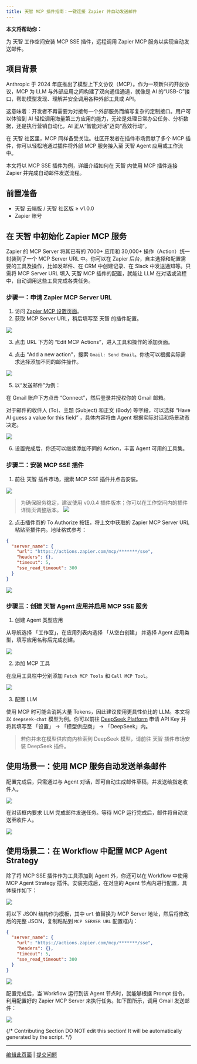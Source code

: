 ```yaml
---
title: 天智 MCP 插件指南：一键连接 Zapier 并自动发送邮件
---
```


**本文将帮助你：**

为 天智 工作空间安装 MCP SSE 插件，远程调用 Zapier MCP 服务以实现自动发送邮件。

## 项目背景

Anthropic 于 2024 年底推出了模型上下文协议（MCP）。作为一项新兴的开放协议，MCP 为 LLM 与外部应用之间构建了双向通信通道，就像是 AI 的“USB-C”接口，帮助模型发现、理解并安全调用各种外部工具或 API。

这意味着：开发者不再需要为对接每一个外部服务而编写复杂的定制接口。用户可以体验到 AI 轻松调用海量第三方应用的能力，无论是处理日常办公任务、分析数据，还是执行营销自动化，AI 正从“智能对话”迈向“高效行动”。

在 天智 社区里，MCP 同样备受关注。社区开发者在插件市场贡献了多个 MCP 插件，你可以轻松地通过插件将外部 MCP 服务接入至 天智 Agent 应用或工作流中。

本文将以 MCP SSE 插件为例，详细介绍如何在 天智 内使用 MCP 插件连接 Zapier 并完成自动邮件发送流程。

## 前置准备

- 天智 云端版 / 天智 社区版 ≥ v1.0.0
- Zapier 账号

## 在 天智 中初始化 Zapier MCP 服务

Zapier 的 MCP Server 将其已有的 7000+ 应用和 30,000+ 操作（Action）统一封装到了一个 MCP Server URL 中。你可以在 Zapier 后台，自主选择和配置需要的工具及操作，比如发邮件、在 CRM 中创建记录、在 Slack 中发送通知等。只需将 MCP Server URL 填入 天智 MCP 插件的配置，就能让 LLM 在对话或流程中，自动调用这些工具完成各类任务。

### 步骤一：申请 Zapier MCP Server URL

1. 访问 [Zapier MCP 设置页面](https://actions.zapier.com/settings/mcp/)。
2. 获取 MCP Server URL，稍后填写至 天智 的插件配置。

![](https://assets-docs.dify.ai/2025/04/15bba178b0adddcd3e1961807dfe14f0.png)

3. 点击 URL 下方的 “Edit MCP Actions”，进入工具和操作的添加页面。

4. 点击 “Add a new action”，搜索 `Gmail: Send Email`。你也可以根据实际需求选择添加不同的邮件操作。

![](https://assets-docs.dify.ai/2025/04/718e214166ca6eed6771d44f3b6ab718.png)

5. 以“发送邮件”为例：

在 Gmail 账户下方点击 “Connect”，然后登录并授权你的 Gmail 邮箱。

对于邮件的收件人 (To)、主题 (Subject) 和正文 (Body) 等字段，可以选择 “Have AI guess a value for this field” ，具体内容将由 Agent 根据实际对话和场景动态决定。

![](https://assets-docs.dify.ai/2025/04/637ce6b46ab706f4512a2dceb25a8162.png)

6. 设置完成后，你还可以继续添加不同的 Action，丰富 Agent 可用的工具集。

### 步骤二：安装 MCP SSE 插件

1. 前往 天智 插件市场，搜索 MCP SSE 插件并点击安装。

![](https://assets-docs.dify.ai/2025/04/20174032b8feb624a52ac36d65e7c0fa.png)

> 为确保服务稳定，建议使用 v0.0.4 插件版本；你可以在工作空间内的插件详情页调整版本。
> ![](https://assets-docs.dify.ai/2025/04/b076d40ea120dea544df49bc52199ad6.png)


2. 点击插件页的 To Authorize 按钮，将上文中获取的 Zapier MCP Server URL 粘贴至插件内。地址格式参考：

```json
{
  "server_name": {
    "url": "https://actions.zapier.com/mcp/*******/sse",
    "headers": {},
    "timeout": 5,
    "sse_read_timeout": 300
  }
}
```

![](https://assets-docs.dify.ai/2025/04/5ba078e8804c1bee5bcec167d260a92a.png)

### 步骤三：创建 天智 Agent 应用并启用 MCP SSE 服务

1. 创建 Agent 类型应用

从导航选择 「工作室」，在应用列表内选择 「从空白创建」 并选择 Agent 应用类型，填写应用名称后完成创建。

![](https://assets-docs.dify.ai/2025/04/aaef5e115211c2b04382552e537877fa.png)

2. 添加 MCP 工具

在应用工具栏中分别添加 `Fetch MCP Tools` 和 `Call MCP Tool`。

![](https://assets-docs.dify.ai/2025/04/4e570e4e42720b3e202d409fa93f983a.png)

3. 配置 LLM

使用 MCP 时可能会消耗大量 Tokens，因此建议使用更具性价比的 LLM。本文将以 `deepseek-chat` 模型为例。你可以前往 [DeepSeek Platform](https://platform.deepseek.com/usage) 申请 API Key 并将其填写至 「设置」 → 「模型供应商」 → 「DeepSeek」内。

> 若你并未在模型供应商内检索到 DeepSeek 模型，请前往 天智 插件市场安装 DeepSeek 插件。

## 使用场景一：使用 MCP 服务自动发送单条邮件

配置完成后，只需通过与 Agent 对话，即可自动生成邮件草稿，并发送给指定收件人。

![](https://assets-docs.dify.ai/2025/04/fc76cc8e7dd7476199e9810fa5403f3b.png)

在对话框内要求 LLM 完成邮件发送任务。等待 MCP 运行完成后，邮件将自动发送至收件人。

![](https://assets-docs.dify.ai/2025/04/dc80a8fb00800e8938f3918fc908bc1b.png)

## 使用场景二：在 Workflow 中配置 MCP Agent Strategy

除了将 MCP SSE 插件作为工具添加到 Agent 外，你还可以在 Workflow 中使用 MCP Agent Strategy 插件。安装完成后，在对应的 Agent 节点内进行配置，具体操作如下：

![](https://assets-docs.dify.ai/2025/04/0a340d4cc4a549e6b7420b39cfd805d6.png)

将以下 JSON 结构作为模板，其中 `url` 值替换为 MCP Server 地址，然后将修改后的完整 JSON，复制粘贴到 `MCP SERVER URL` 配置框内：

```json
{
  "server_name": {
    "url": "https://actions.zapier.com/mcp/*******/sse",
    "headers": {},
    "timeout": 5,
    "sse_read_timeout": 300
  }
}
```

![](https://assets-docs.dify.ai/2025/04/883c70b8a714c0c7e7a25f5f712c59e0.png)

配置完成后，当 Workflow 运行到该 Agent 节点时，就能够根据 Prompt 指令，利用配置好的 Zapier MCP Server 来执行任务。如下图所示，调用 Gmail 发送邮件：

![](https://assets-docs.dify.ai/2025/04/a201fb50200737881e4ddc0b31518336.png)

{/*
Contributing Section
DO NOT edit this section!
It will be automatically generated by the script.
*/}

---

[编辑此页面](https://github.com/langgenius/dify-docs/edit/main/zh-hans/plugins/best-practice/how-to-use-mcp-zapier.mdx) | [提交问题](https://github.com/langgenius/dify-docs/issues/new?template=docs.yml)

